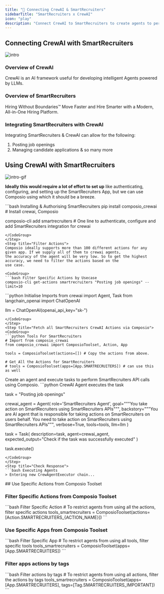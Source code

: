 ```yaml
---
title: "🚀 Connecting CrewAI & SmartRecruiters"
sidebarTitle: "SmartRecruiters x CrewAI"
icon: "play"
description: "Connect CrewAI to SmartRecruiters to create agents to perform tasks using natural language"
---
```


## Connecting CrewAI with SmartRecruiters
![intro](/media/intro.jpg)

### Overview of CrewAI

CrewAI is an AI framework useful for developing intelligent Agents powered by LLMs.

### Overview of SmartRecruiters

Hiring Without Boundaries™ Move Faster and Hire Smarter with a Modern, All-in-One Hiring Platform.

### Integrating SmartRecruiters with CrewAI

Integrating SmartRecruiters & CrewAI can allow for the following:

1. Posting job openings
2. Managing candidate applications
& so many more

## Using CrewAI with SmartRecruiters
![intro-gif](/media/intro.gif)
<Steps>
<Step title="Setting Up the Environment">

**Ideally this would require a lot of effort to set up** like authenticating, configuring, and setting up the SmartRecruiters App, but we can use Composio using which it should be a breeze.

<CodeGroup>
```bash Installing & Authorising SmartRecruiters
pip install composio_crewai # Install crewai, Composio 

composio-cli add smartrecruiters # One line to authenticate, configure and add SmartRecruiters integration for crewai
```
</CodeGroup>
</Step>
<Step title="Filter Actions">
Composio ideally supports more than 100 different actions for any given app. If we supply all of them to crewai agents, 
the accuracy of the agent will be very low. So to get the highest accuracy, we need to filter the actions based on the 
use case.

<CodeGroup>
```bash Filter Specific Actions by Usecase
composio-cli get-actions smartrecruiters "Posting job openings" --limit=10
```
</CodeGroup>

</Step>
<Step title="Import Base Packages">

<CodeGroup>
```python Initialise Imports
from crewai import Agent, Task
from langchain_openai import ChatOpenAI

llm = ChatOpenAI(openai_api_key="sk-<OPENAI KEY>")
```
</CodeGroup>
</Step>
<Step title="Fetch all SmartRecruiters CrewAI Actions via Composio">
<CodeGroup>
```python Tools For SmartRecruiters
# Import from composio_crewai
from composio_crewai import ComposioToolset, Action, App

tools = ComposioToolset(actions=[]) # Copy the actions from above. 

# Get All the Actions for SmartRecruiters
# tools = ComposioToolset(apps=[App.SMARTRECRUITERS]) # can use this as well
```
</CodeGroup>
</Step>
<Step title="Execute the Agent">
Create an agent and execute tasks to perform SmartRecruiters API calls using Composio. 
<CodeGroup>
```python CrewAI Agent executes the task

task = "Posting job openings"

crewai_agent = Agent(
    role='SmartRecruiters Agent',
    goal="""You take action on SmartRecruiters using SmartRecruiters APIs""",
    backstory="""You are AI agent that is responsible for taking actions on SmartRecruiters on users behalf. You need to take action on SmartRecruiters using SmartRecruiters APIs""",
    verbose=True,
    tools=tools,
    llm=llm
)

task = Task(
    description=task,
    agent=crewai_agent,
    expected_output="Check if the task was successfully executed"
)

task.execute()
```
</CodeGroup>
</Step>
<Step title="Check Response">
```bash Executing Agents
> Entering new CrewAgentExecutor chain...
```
</Step>
</Steps>
## Use Specific Actions from Composio Toolset

### Filter Specific Actions from Composio Toolset

<CodeGroup>
```bash Filter Specific Action
# To restrict agents from using all the actions, filter specific actions
tools_smartrecruiters = ComposioToolset(actions=[Action.SMARTRECRUITERS_{ACTION_NAME}])
```
</CodeGroup>

### Use Specific Apps from Composio Toolset
<CodeGroup>
```bash Filter Specific App
# To restrict agents from using all tools, filter specific tools
tools_smartrecruiters = ComposioToolset(apps=[App.SMARTRECRUITERS])
```
</CodeGroup>

### Filter apps actions by tags 
<CodeGroup>
```bash Filter actions by tags
# To restrict agents from using all actions, filter the actions by tags
tools_smartrecruiters = ComposioToolset(apps=[App.SMARTRECRUITERS], tags=[Tag.SMARTRECRUITERS_IMPORTANT])
```
</CodeGroup>